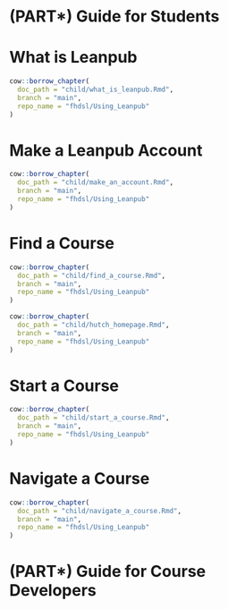 
# (PART\*) Guide for Students {-}

# What is Leanpub

:::: {.borrowed_chunk}
```r
cow::borrow_chapter(
  doc_path = "child/what_is_leanpub.Rmd",
  branch = "main",
  repo_name = "fhdsl/Using_Leanpub"
)
```
::::

# Make a Leanpub Account

:::: {.borrowed_chunk}
```r
cow::borrow_chapter(
  doc_path = "child/make_an_account.Rmd",
  branch = "main",
  repo_name = "fhdsl/Using_Leanpub"
)
```
::::

# Find a Course

:::: {.borrowed_chunk}
```r
cow::borrow_chapter(
  doc_path = "child/find_a_course.Rmd",
  branch = "main",
  repo_name = "fhdsl/Using_Leanpub"
)
```
::::

:::: {.borrowed_chunk}
```r
cow::borrow_chapter(
  doc_path = "child/hutch_homepage.Rmd",
  branch = "main",
  repo_name = "fhdsl/Using_Leanpub"
)
```
::::

# Start a Course

:::: {.borrowed_chunk}
```r
cow::borrow_chapter(
  doc_path = "child/start_a_course.Rmd",
  branch = "main",
  repo_name = "fhdsl/Using_Leanpub"
)
```
::::

# Navigate a Course

:::: {.borrowed_chunk}
```r
cow::borrow_chapter(
  doc_path = "child/navigate_a_course.Rmd",
  branch = "main",
  repo_name = "fhdsl/Using_Leanpub"
)
```
::::

# (PART\*) Guide for Course Developers {-}
